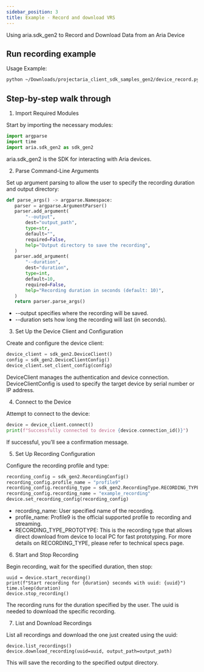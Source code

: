```yaml
---
sidebar_position: 3
title: Example - Record and download VRS
---
```


Using aria.sdk_gen2 to Record and Download Data from an Aria Device

## Run recording example
Usage Example:
```bash
python ~/Downloads/projectaria_client_sdk_samples_gen2/device_record.py
```

## Step-by-step walk through
1. Import Required Modules

Start by importing the necessary modules:
```python
import argparse
import time
import aria.sdk_gen2 as sdk_gen2
```
aria.sdk_gen2 is the SDK for interacting with Aria devices.

2. Parse Command-Line Arguments

Set up argument parsing to allow the user to specify the recording duration and output directory:
```python
def parse_args() -> argparse.Namespace:
   parser = argparse.ArgumentParser()
   parser.add_argument(
       "--output",
       dest="output_path",
       type=str,
       default="",
       required=False,
       help="Output directory to save the recording",
   )
   parser.add_argument(
       "--duration",
       dest="duration",
       type=int,
       default=10,
       required=False,
       help="Recording duration in seconds (default: 10)",
   )
   return parser.parse_args()
```
* --output specifies where the recording will be saved.
* --duration sets how long the recording will last (in seconds).

3. Set Up the Device Client and Configuration

Create and configure the device client:
```python
device_client = sdk_gen2.DeviceClient()
config = sdk_gen2.DeviceClientConfig()
device_client.set_client_config(config)
```
DeviceClient manages the authentication and device connection.
DeviceClientConfig is used to specify the target device by serial number or IP address.

4. Connect to the Device

Attempt to connect to the device:
```python
device = device_client.connect()
print(f"Successfully connected to device {device.connection_id()}")
```
If successful, you’ll see a confirmation message.

5. Set Up Recording Configuration

Configure the recording profile and type:
```python
recording_config = sdk_gen2.RecordingConfig()
recording_config.profile_name = "profile9"
recording_config.recording_type = sdk_gen2.RecordingType.RECORDING_TYPE_PROTOTYPE
recording_config.recording_name = "example_recording"
device.set_recording_config(recording_config)
```
* recording_name: User specified name of the recording.
* profile_name: Profile9 is the official supported profile to recording and streaming.
* RECORDING_TYPE_PROTOTYPE: This is the recording type that allows direct download from device to local PC for fast prototyping. For more details on RECORDING_TYPE, please refer to technical specs page.

6. Start and Stop Recording

Begin recording, wait for the specified duration, then stop:
```
uuid = device.start_recording()
print(f"Start recording for {duration} seconds with uuid: {uuid}")
time.sleep(duration)
device.stop_recording()
```
The recording runs for the duration specified by the user. The uuid is needed to download the specific recording.

7. List and Download Recordings

List all recordings and download the one just created using the uuid:
```
device.list_recordings()
device.download_recording(uuid=uuid, output_path=output_path)
```
This will save the recording to the specified output directory.
